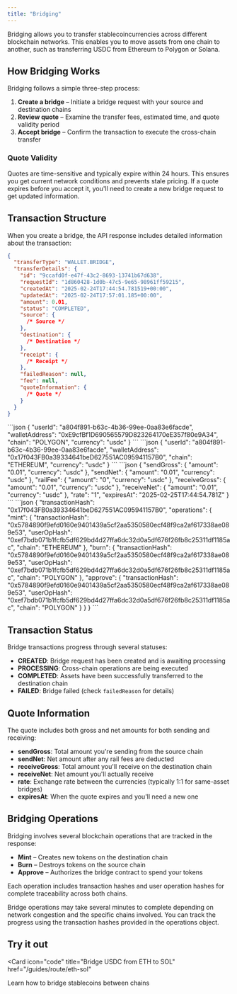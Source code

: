 ```yaml
---
title: "Bridging"
---
```


Bridging allows you to transfer stablecoincurrencies across different blockchain networks. This enables you to move assets from one chain to another, such as transferring USDC from Ethereum to Polygon or Solana.

## How Bridging Works

Bridging follows a simple three-step process:

1. **Create a bridge** – Initiate a bridge request with your source and destination chains
2. **Review quote** – Examine the transfer fees, estimated time, and quote validity period
3. **Accept bridge** – Confirm the transaction to execute the cross-chain transfer

### Quote Validity

Quotes are time-sensitive and typically expire within 24 hours. This ensures you get current network conditions and prevents stale pricing. If a quote expires before you accept it, you'll need to create a new bridge request to get updated information.

## Transaction Structure

When you create a bridge, the API response includes detailed information about the transaction:

```json
{
  "transferType": "WALLET.BRIDGE",
  "transferDetails": {
    "id": "9ccafd0f-e47f-43c2-8693-13741b67d638",
    "requestId": "1d860428-1d0b-47c5-9e65-98961ff59215",
    "createdAt": "2025-02-24T17:44:54.781519+00:00",
    "updatedAt": "2025-02-24T17:57:01.185+00:00",
    "amount": 0.01,
    "status": "COMPLETED",
    "source": {
      /* Source */
    },
    "destination": {
      /* Destination */
    },
    "receipt": {
      /* Receipt */
    },
    "failedReason": null,
    "fee": null,
    "quoteInformation": {
      /* Quote */
    }
  }
}
```

<AccordionGroup>
  <Accordion title="Source">
    ```json
    {
      "userId": "a804f891-b63c-4b36-99ee-0aa83e6facde",
      "walletAddress": "0xE9cfBf1D690565579D823264170eE357f80e9A34",
      "chain": "POLYGON",
      "currency": "usdc"
    }
    ```
  </Accordion>

  <Accordion title="Destination">
    ```json
    {
      "userId": "a804f891-b63c-4b36-99ee-0aa83e6facde",
      "walletAddress": "0x17f043FB0a39334641beD627551AC095941157B0",
      "chain": "ETHEREUM",
      "currency": "usdc"
    }
    ```
  </Accordion>

  <Accordion title="Quote">
    ```json
    {
      "sendGross": {
        "amount": "0.01",
        "currency": "usdc"
      },
      "sendNet": {
        "amount": "0.01",
        "currency": "usdc"
      },
      "railFee": {
        "amount": "0",
        "currency": "usdc"
      },
      "receiveGross": {
        "amount": "0.01",
        "currency": "usdc"
      },
      "receiveNet": {
        "amount": "0.01",
        "currency": "usdc"
      },
      "rate": "1",
      "expiresAt": "2025-02-25T17:44:54.781Z"
    }
    ```
  </Accordion>

  <Accordion title="Receipt">
    ```json
    {
      "transactionHash": "0x17f043FB0a39334641beD627551AC095941157B0",
      "operations": {
        "mint": {
          "transactionHash": "0x5784890f9efd0160e9401439a5cf2aa5350580ecf48f9ca2af617338ae089e53",
          "userOpHash": "0xef7bdb071b1fcfb5df629bd4d27ffa6dc32d0a5df676f26fb8c25311df1185ac",
          "chain": "ETHEREUM"
        },
        "burn": {
          "transactionHash": "0x5784890f9efd0160e9401439a5cf2aa5350580ecf48f9ca2af617338ae089e53",
          "userOpHash": "0xef7bdb071b1fcfb5df629bd4d27ffa6dc32d0a5df676f26fb8c25311df1185ac",
          "chain": "POLYGON"
        },
        "approve": {
          "transactionHash": "0x5784890f9efd0160e9401439a5cf2aa5350580ecf48f9ca2af617338ae089e53",
          "userOpHash": "0xef7bdb071b1fcfb5df629bd4d27ffa6dc32d0a5df676f26fb8c25311df1185ac",
          "chain": "POLYGON"
        }
      }
    }
    ```
  </Accordion>
</AccordionGroup>

## Transaction Status

Bridge transactions progress through several statuses:

- **CREATED**: Bridge request has been created and is awaiting processing
- **PROCESSING**: Cross-chain operations are being executed
- **COMPLETED**: Assets have been successfully transferred to the destination chain
- **FAILED**: Bridge failed (check `failedReason` for details)

## Quote Information

The quote includes both gross and net amounts for both sending and receiving:

- **sendGross**: Total amount you're sending from the source chain
- **sendNet**: Net amount after any rail fees are deducted
- **receiveGross**: Total amount you'll receive on the destination chain
- **receiveNet**: Net amount you'll actually receive
- **rate**: Exchange rate between the currencies (typically 1:1 for same-asset bridges)
- **expiresAt**: When the quote expires and you'll need a new one

## Bridging Operations

Bridging involves several blockchain operations that are tracked in the response:

- **Mint** – Creates new tokens on the destination chain
- **Burn** – Destroys tokens on the source chain
- **Approve** – Authorizes the bridge contract to spend your tokens

Each operation includes transaction hashes and user operation hashes for complete traceability across both chains.

<Info>
  Bridge operations may take several minutes to complete depending on network
  congestion and the specific chains involved. You can track the progress using
  the transaction hashes provided in the operations object.
</Info>

## Try it out

<Card
  icon="code"
  title="Bridge USDC from ETH to SOL"
  href="/guides/route/eth-sol"
>
  Learn how to bridge stablecoins between chains
</Card>
